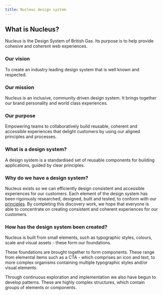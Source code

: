 ```yaml
---
title: Nucleus design system
---
```


## What is Nucleus?

<div class="purpose">
Nucleus is the Design System of British Gas. Its purpose is to help provide cohesive and coherent web experiences.
</div>

### Our vision

To create an industry leading design system that is well known and respected.

### Our mission

Nucleus is an inclusive, community driven design system. It brings together our brand personality and world class experiences.

### Our purpose

Empowering teams to collaboratively build reusable, coherent and accessible experiences that delight customers by using our aligned principles and processes.

### What is a design system?

<div class="purpose">
A design system is a standardised set of reusable components for building applications, guided by clear principles.
</div>

### Why do we have a design system?

Nucleus exists so we can efficiently design consistent and accessible experiences for our customers. Each element of the design system has been rigorously researched, designed, built and tested, to conform with our [principles](../guidelines/principles). By completing this discovery work, we hope that everyone is able to concentrate on creating consistent and coherent experiences for our customers.

### How has the design system been created?

Nucleus is built from small elements, such as typographic styles, colours, scale and visual assets - these form our foundations.

These foundations are brought together to form components. These range from elemental items such as a CTA - which comprises an icon and text, to more complex organisms containing multiple typographic styles and/or visual elements.

Through continuous exploration and implementation we also have begun to develop patterns. These are highly complex structures, which contain groups of elements or components.
